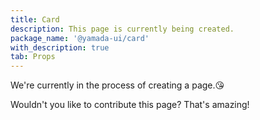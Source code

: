 ```yaml
---
title: Card
description: This page is currently being created.
package_name: '@yamada-ui/card'
with_description: true
tab: Props
---
```


We're currently in the process of creating a page.😘

Wouldn't you like to contribute this page? That's amazing!
